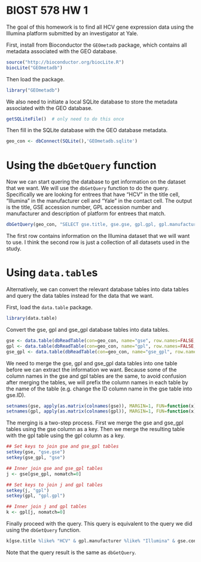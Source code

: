 BIOST 578 HW 1  
========================================================


The goal of this homework is to find all HCV gene expression data using the Illumina platform submitted by an investigator at Yale.

First, install from Bioconductor the `GEOmetadb` package, which contains all metadata associated with the GEO database.  

```r
source("http://bioconductor.org/biocLite.R")
biocLite("GEOmetadb")
```

Then load the package. 

```r
library("GEOmetadb")
```

We also need to initiate a local SQLite database to store the metadata associated with the GEO database.

```r
getSQLiteFile()  # only need to do this once 
```

Then fill in the SQLite database with the GEO database metadata. 

```r
geo_con <- dbConnect(SQLite(),'GEOmetadb.sqlite')
```

# Using the `dbGetQuery` function

Now we can start quering the database to get information on the dataset that we want. We will use the `dbGetQuery` function to do the query. Specifically we are looking for entrees that have "HCV" in the title cell, "Illumina" in the manufacturer cell and "Yale" in the contact cell. The output is the title, GSE accession number, GPL accession number and manufacturer and description of platform for entrees that match. 

```r
dbGetQuery(geo_con, "SELECT gse.title, gse.gse, gpl.gpl, gpl.manufacturer, gpl.technology FROM (gse JOIN gse_gpl ON gse.gse=gse_gpl.gse) j JOIN gpl ON j.gpl=gpl.gpl WHERE gse.title LIKE '%HCV%' AND gpl.manufacturer LIKE '%Illumina%' AND gse.contact LIKE '%Yale%';")
```

The first row contains information on the Illumina dataset that we will want to use. I think the second row is just a collection of all datasets used in the study. 

# Using `data.table`s

Alternatively, we can convert the relevant database tables into data tables and query the data tables instead for the data that we want.

First, load the `data.table` package. 

```r
library(data.table)
```

Convert the gse, gpl and gse_gpl database tables into data tables.

```r
gse <- data.table(dbReadTable(con=geo_con, name="gse", row.names=FALSE, header=TRUE, sep="\t"))
gpl <- data.table(dbReadTable(con=geo_con, name="gpl", row.names=FALSE, header=TRUE, sep="\t"))
gse_gpl <- data.table(dbReadTable(con=geo_con, name="gse_gpl", row.names=FALSE, header=TRUE, sep="\t"))
```

We need to merge the gse, gpl and gse_gpl data tables into one table before we can extract the information we want. Because some of the column names in the gse and gpl tables are the same, to avoid confusion after merging the tables, we will prefix the column names in each table by the name of the table (e.g. change the ID column name in the gse table into gse.ID).

```r
setnames(gse, apply(as.matrix(colnames(gse)), MARGIN=1, FUN=function(x) {paste0("gse.", x)}))
setnames(gpl, apply(as.matrix(colnames(gpl)), MARGIN=1, FUN=function(x) {paste0("gpl.", x)}))
```

The merging is a two-step process. First we merge the gse and gse_gpl tables using the gse column as a key. Then we merge the resulting table with the gpl table using the gpl column as a key.

```r
## Set keys to join gse and gse_gpl tables
setkey(gse, "gse.gse")
setkey(gse_gpl, "gse")

## Inner join gse and gse_gpl tables
j <- gse[gse_gpl, nomatch=0]

## Set keys to join j and gpl tables
setkey(j, "gpl")
setkey(gpl, "gpl.gpl")

## Inner join j and gpl tables
k <- gpl[j, nomatch=0]
```

Finally proceed with the query. This query is equivalent to the query we did using the `dbGetQuery` function.

```r
k[gse.title %like% "HCV" & gpl.manufacturer %like% "Illumina" & gse.contact %like% "Yale", list(gse.title, gse.gse, gpl.gpl, gpl.technology)]
```

Note that the query result is the same as `dbGetQuery`.